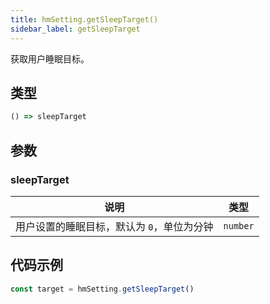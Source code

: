 ```yaml
---
title: hmSetting.getSleepTarget()
sidebar_label: getSleepTarget
---
```


获取用户睡眠目标。

## 类型

```ts
() => sleepTarget
```

## 参数

### sleepTarget

| 说明                                      | 类型     |
| ----------------------------------------- | -------- |
| 用户设置的睡眠目标，默认为 `0`，单位为分钟 | `number` |

## 代码示例

```js
const target = hmSetting.getSleepTarget()
```
